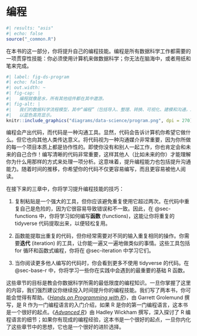 # 编程 {#sec-program-intro .unnumbered}

```r
#| results: "asis"
#| echo: false
source("_common.R")
```

在本书的这一部分，你将提升自己的编程技能。编程是所有数据科学工作都需要的一项贯穿性技能：你必须使用计算机来做数据科学；你无法在脑海中，或者用纸和笔来完成。

```r
#| label: fig-ds-program
#| echo: false
#| out.width: ~
#| fig-cap: |
#|   编程就像是水，所有其他组件都在其中遨游。
#| fig-alt: |
#|   我们的数据科学流程模型，其中“编程”（包括导入、整理、转换、可视化、建模和沟通，即所有环节）
#|   以蓝色高亮显示。
knitr::include_graphics("diagrams/data-science/program.png", dpi = 270)
```

编程会产出代码，而代码是一种沟通工具。显然，代码会告诉计算机你希望它做什么。但它也向其他人类传达意义。将代码视为一种沟通媒介非常重要，因为你所做的每一个项目本质上都是协作性的。即使你没有和别人一起工作，你也肯定会和未来的自己合作！编写清晰的代码非常重要，这样其他人（比如未来的你）才能理解你为什么用那样的方式来处理一项分析。这意味着，提升编程能力也包括提升沟通能力。随着时间的推移，你希望你的代码不仅更容易编写，而且更容易被他人阅读。

在接下来的三章中，你将学习提升编程技能的技巧：

1.  复制粘贴是一个强大的工具，但你应该避免重复使用它超过两次。在代码中重复自己是危险的，因为它很容易导致错误和不一致。因此，在 @sec-functions 中，你将学习如何编写**函数** (functions)，这能让你将重复的 tidyverse 代码提取出来，以便轻松复用。

2.  函数能提取出重复的代码，但你经常需要对不同的输入重复相同的操作。你需要**迭代** (iteration) 的工具，让你能一遍又一遍地做类似的事情。这些工具包括 for 循环和函数式编程，你将在 @sec-iteration 中学习它们。

3.  当你阅读更多他人编写的代码时，你会看到更多不使用 tidyverse 的代码。在 @sec-base-r 中，你将学习一些你在实践中会遇到的最重要的基础 R 函数。

这些章节的目标是教会你数据科学所需的最低限度的编程知识。一旦你掌握了这里的内容，我们强烈建议你继续投入时间提升你的编程技能。我们写了两本书，你可能会觉得有帮助。《[*Hands on Programming with R*](https://rstudio-education.github.io/hopr/)》，由 Garrett Grolemund 撰写，是 R 作为一门编程语言的入门介绍，如果 R 是你的第一门编程语言，这本书是一个很好的起点。《[*Advanced R*](https://adv-r.hadley.nz/)》由 Hadley Wickham 撰写，深入探讨了 R 编程语言的细节；如果你有现成的编程经验，这本书是一个很好的起点，一旦你内化了这些章节中的思想，它也是一个很好的进阶选择。
